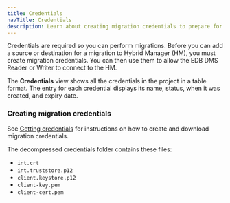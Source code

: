 ```yaml
---
title: Credentials
navTitle: Credentials
description: Learn about creating migration credentials to prepare for database migrations to Hybrid Manager.
---
```


Credentials are required so you can perform migrations. Before you can add a source or destination for a migration to Hybrid Manager (HM), you must create migration credentials. You can then use them to allow the EDB DMS Reader or Writer to connect to the HM. 

The **Credentials** view shows all the credentials in the project in a table format. The entry for each credential displays its name, status, when it was created, and expiry date.

### Creating migration credentials

See [Getting credentials](/edb-postgres-ai/latest/hybrid-manager/using_hybrid_manager/migration/migration_guides/self_managed_pg_to_self_managed_pg/creating_project_credentials/) for instructions on how to create and download migration credentials.

The decompressed credentials folder contains these files: 

-   `int.crt`
-   `int.truststore.p12`
-   `client.keystore.p12`
-   `client-key.pem`
-   `client-cert.pem`
